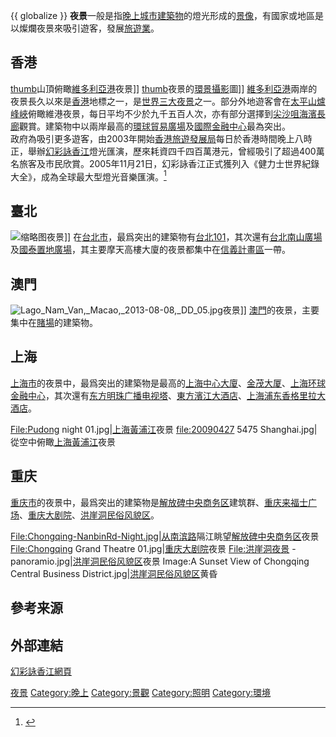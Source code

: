 {{ globalize }}
'''夜景'''一般是指[[晚上|晚上]][[城市|城市]][[建築物|建築物]]的燈光形成的[[興趣點|景像]]，有國家或地區是以燦爛夜景來吸引遊客，發展[[旅遊業|旅遊業]]。

==香港==
[[file:13-08-09-peak-by-RalfR-01.jpg|thumb]]山頂俯瞰[[維多利亞港|維多利亞港]]夜景]]
[[file:Hong_Kong_at_night.jpg|thumb]]夜景的[[環景攝影|環景攝影]]圖]]
{{main|維多利亞港}}
[[維多利亞港|維多利亞港]]兩岸的夜景長久以來是[[香港|香港]]地標之一，是[[世界三大夜景|世界三大夜景]]之一。部分外地遊客會在[[太平山_(香港)|太平山]][[爐峰峽|爐峰峽]]俯瞰維港夜景，每日平均不少於九千五百人次，亦有部分選擇到[[尖沙咀海濱長廊|尖沙咀海濱長廊]]觀賞。建築物中以兩岸最高的[[環球貿易廣場|環球貿易廣場]]及[[國際金融中心_(香港)|國際金融中心]]最為突出。<br />
政府為吸引更多遊客，由2003年開始[[香港旅遊發展局|香港旅遊發展局]]每日於香港時間晚上八時正，舉辦[[幻彩詠香江|幻彩詠香江]]燈光匯演，歷來耗資四千四百萬港元，曾經吸引了超過400萬名旅客及市民欣賞。2005年11月21日，幻彩詠香江正式獲列入《健力士世界紀錄大全》，成為全球最大型燈光音樂匯演。<ref>{{Cite web |url=http://www.tourism.gov.hk/symphony/tc_chi/about/about.html |title=幻彩詠香江－匯演簡介 |access-date=2009-12-05 |archive-date=2019-11-29 |archive-url=https://web.archive.org/web/20191129023835/https://www.tourism.gov.hk/symphony/tc_chi/about/about.html |dead-url=no }}</ref>
{{clr}}

== 臺北 ==
[[File:Taipei_night_skyline_2020.png|缩略图]]夜景]]
在[[台北市|台北市]]，最爲突出的建築物有[[台北101|台北101]]，其次還有[[台北南山廣場|台北南山廣場]]及[[國泰置地廣場|國泰置地廣場]]，其主要摩天高樓大廈的夜景都集中在[[信義計畫區|信義計畫區]]一帶。
{{clr}}

==澳門==
[[File:Lago_Nam_Van,_Macao,_2013-08-08,_DD_05.jpg|thumb]]夜景]]
[[澳門|澳門]]的夜景，主要集中在[[賭場|賭場]]的建築物。

==上海==
[[上海市|上海市]]的夜景中，最爲突出的建築物是最高的[[上海中心大廈|上海中心大廈]]、[[金茂大厦|金茂大厦]]、[[上海环球金融中心|上海环球金融中心]]，其次還有[[东方明珠广播电视塔|东方明珠广播电视塔]]、[[東方濱江大酒店|東方濱江大酒店]]、[[上海浦东香格里拉大酒店|上海浦东香格里拉大酒店]]。
<gallery>
File:Pudong night 01.jpg|[[上海|上海]][[黃浦江|黃浦江]]夜景
file:20090427 5475 Shanghai.jpg|從空中俯瞰[[上海|上海]][[黃浦江|黃浦江]]夜景
</gallery>

==重庆==
[[重庆市|重庆市]]的夜景中，最爲突出的建築物是[[解放碑中央商务区|解放碑中央商务区]]建筑群、[[重庆来福士广场|重庆来福士广场]]、[[重庆大剧院|重庆大剧院]]、[[洪崖洞民俗风貌区|洪崖洞民俗风貌区]]。
<gallery>
File:Chongqing-NanbinRd-Night.jpg|从[[南滨路|南滨路]]隔江眺望[[解放碑中央商务区|解放碑中央商务区]]夜景
File:Chongqing Grand Theatre 01.jpg|[[重庆大剧院|重庆大剧院]]夜景
File:洪崖洞夜景 - panoramio.jpg|[[洪崖洞民俗风貌区|洪崖洞民俗风貌区]]夜景
Image:A Sunset View of Chongqing Central Business District.jpg|[[洪崖洞民俗风貌区|洪崖洞民俗风貌区]]黄昏
</gallery>
{{clr}}

==參考来源==
<references />

==外部連結==
[http://www.tourism.gov.hk/symphony/ 幻彩詠香江網頁] {{Wayback|url=http://www.tourism.gov.hk/symphony/ |date=20210126074742 }}

[[Category:夜景|]]
[[Category:晚上|Category:晚上]]
[[Category:景觀|Category:景觀]]
[[Category:照明|Category:照明]]
[[Category:環境|Category:環境]]